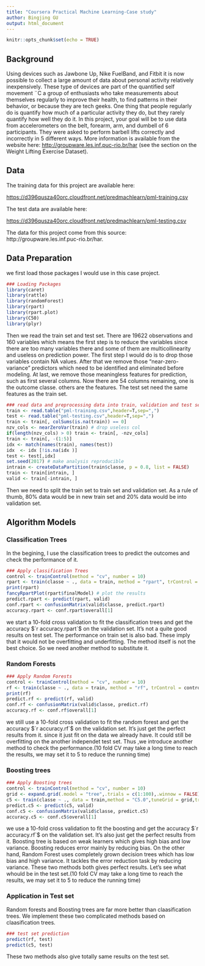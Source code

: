 ---
title: "Coursera Practical Machine Learning-Case study"
author: Bingjing GU
output: html_document
---

```{r setup, include=FALSE}
knitr::opts_chunk$set(echo = TRUE)
```

## Background

Using devices such as Jawbone Up, Nike FuelBand, and Fitbit it is now possible to collect a large amount of data about personal activity relatively inexpensively. These type of devices are part of the quantified self movement ¨C a group of enthusiasts who take measurements about themselves regularly to improve their health, to find patterns in their behavior, or because they are tech geeks. One thing that people regularly do is quantify how much of a particular activity they do, but they rarely quantify how well they do it. In this project, your goal will be to use data from accelerometers on the belt, forearm, arm, and dumbell of 6 participants. They were asked to perform barbell lifts correctly and incorrectly in 5 different ways. More information is available from the website here: <http://groupware.les.inf.puc-rio.br/har> (see the section on the Weight Lifting Exercise Dataset).

## Data
The training data for this project are available here:

<https://d396qusza40orc.cloudfront.net/predmachlearn/pml-training.csv>

The test data are available here:

<https://d396qusza40orc.cloudfront.net/predmachlearn/pml-testing.csv>

The data for this project come from this source: http://groupware.les.inf.puc-rio.br/har. 


## Data Preparation
we first load those packages I would use in this case project.

```{r packages,echo=TRUE,results='hide', message=FALSE}
### Loading Packages
library(caret)
library(rattle)
library(randomForest)
library(rpart)
library(rpart.plot)
library(C50)
library(plyr)
```

Then we read the train set and test set. There are 19622 observations and 160 variables which means the first step is to reduce the variables since there are too many variables there and some of them are multicollinearity and useless on prediction power. The first step I would do is to drop those variables contain NA values. After that we remove those "near-zero-variance" predictors which  need to be identified and eliminated before modeling. At last, we remove those meaningless features for prediction, such as first several columns. Now there are 54 columns remaining, one is the outcome classe. others are the features. The test set need the same features as the train set.

```{r introduction}
### read data and preprocessing data into train, validation and test set.
train <- read.table("pml-training.csv",header=T,sep=",")
test <- read.table("pml-testing.csv",header=T,sep=",")
train <- train[, colSums(is.na(train)) == 0]
nzv_cols <- nearZeroVar(train) # drop useless col
if(length(nzv_cols) > 0) train <- train[, -nzv_cols]
train <- train[, -(1:5)]
idx <- match(names(train), names(test))
idx  <- idx [!is.na(idx )]
test <- test[,idx] 
set.seed(2017) # make analysis reproducible
intrain <- createDataPartition(train$classe, p = 0.8, list = FALSE)
train <- train[intrain, ]
valid <- train[-intrain, ]

```

Then we need to split the train set to train set and validation set. As a rule of thumb, 80% data would be in new train set and 20% data would be into validation set.

## Algorithm Models

### Classification Trees
In the begining, I use the classification trees to predict the outcomes and check the performance of it.

```{r classification1}
### Apply classification Trees
control <- trainControl(method = "cv", number = 10)
rpart <- train(classe ~ ., data = train, method = "rpart", trControl = control)
print(rpart) 
fancyRpartPlot(rpart$finalModel) # plot the results
predict.rpart <- predict(rpart, valid)
conf.rpart <- confusionMatrix(valid$classe, predict.rpart)
accuracy.rpart <- conf.rpart$overall[1]
```


we start a 10-fold cross validation to fit the classification trees and get the accuracy $`r accuracy.rpart`$ on the validation set. It's not a quite good results on test set. The performance on train set is also bad. These imply that it would not be overfitting and underfitting. The method itself is not the best choice. So we need another method to substitute it.

### Random Forests

```{r rf}
### Apply Random Forests
control <- trainControl(method = "cv", number = 10)
rf <- train(classe ~ ., data = train, method = "rf", trControl = control)
print(rf)
predict.rf <- predict(rf, valid)
conf.rf <- confusionMatrix(valid$classe, predict.rf)
accuracy.rf <- conf.rf$overall[1]
```

we still use a 10-fold cross validation to fit the random forest and get the accuracy $`r accuracy.rf`$ on the validation set. It's just get the perfect results from it. since it just fit on the data we already have. It could still be overfitting on the another independet test set. Thus ,we introduce another method to check the performance.(10 fold CV may take a long time to reach the results, we may set it to 5 to reduce the running time)


### Boosting trees
```{r boost}
### Apply Boosting trees
control <- trainControl(method = "cv", number = 10)
grid <- expand.grid(.model = "tree",.trials = c(1:100),.winnow = FALSE)
c5 <- train(classe ~ ., data = train,method = "C5.0",tuneGrid = grid,trControl = control)
predict.c5 <- predict(c5, valid)
conf.c5 <- confusionMatrix(valid$classe, predict.c5)
accuracy.c5 <- conf.c5$overall[1]
```


we use a 10-fold cross validation to fit the boosting and get the accuracy $`r accuracy.rf`$ on the validation set. It's also just get the perfect results from it. Boosting tree is based on weak learners which gives high bias and low variance. Boosting reduces error mainly by reducing bias. On the other hand, Random Forest uses completely grown decision trees which has low bias and high variance. It tackles the error reduction task by reducing variance. These two methods both gives perfect results. Let's see what whould be in the test set.(10 fold CV may take a long time to reach the results, we may set it to 5 to reduce the running time)

### Application in Test set

Random forests and Boosting trees are far more better than claasification trees. We implement these two complicated methods based on claasification trees. 
```{r test}
### test set prediction
predict(rf, test)
predict(c5, test)
```





These two methods also give totally same results on the test set.
